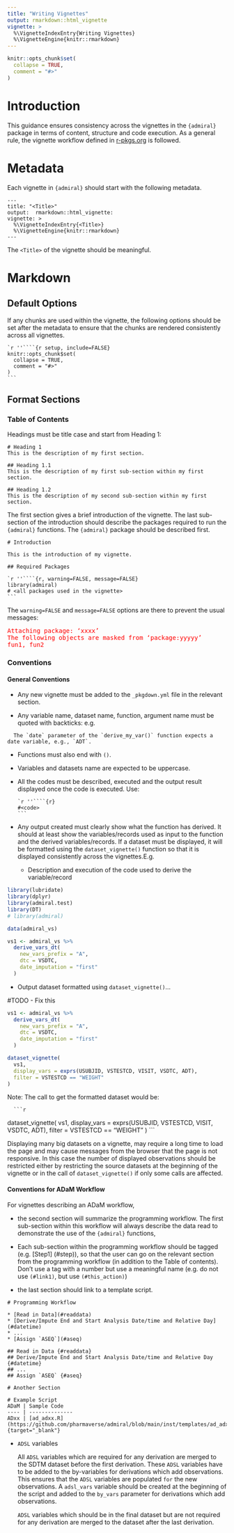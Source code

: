 ```yaml
---
title: "Writing Vignettes"
output: rmarkdown::html_vignette
vignette: >
  %\VignetteIndexEntry{Writing Vignettes}
  %\VignetteEngine{knitr::rmarkdown}
---
```


```r
knitr::opts_chunk$set(
  collapse = TRUE,
  comment = "#>"
)
```

# Introduction

This guidance ensures consistency across the vignettes in the `{admiral}` package in terms of content, structure and code execution. 
As a general rule, the vignette workflow defined in [r-pkgs.org](https://r-pkgs.org/vignettes.html) is followed.


# Metadata

Each vignette in `{admiral}` should start with the following metadata.

```
---
title: "<Title>"
output:  rmarkdown::html_vignette:
vignette: >
  %\VignetteIndexEntry{<Title>}
  %\VignetteEngine{knitr::rmarkdown}
---
```

The `<Title>` of the vignette should be meaningful. 

# Markdown

## Default Options

If any chunks are used within the vignette, the following options should be set after the metadata 
to ensure that the chunks are rendered consistently across all vignettes.

    `r ''````{r setup, include=FALSE}
    knitr::opts_chunk$set(
      collapse = TRUE,
      comment = "#>"
    )
    ```


## Format Sections

### Table of Contents

Headings must be title case and start from Heading 1:

```
# Heading 1
This is the description of my first section.

## Heading 1.1
This is the description of my first sub-section within my first section.

## Heading 1.2
This is the description of my second sub-section within my first section.

```

The first section gives a brief introduction of the vignette. The last sub-section 
of the introduction should describe the packages required to run the `{admiral}` functions. 
The `{admiral}` package should be described first.

```
# Introduction

This is the introduction of my vignette.

## Required Packages
```

    `r ''````{r, warning=FALSE, message=FALSE}
    library(admiral)
    # <all packages used in the vignette>
    ```

The `warning=FALSE` and `message=FALSE` options are there to prevent the usual messages:

<span style="color: red;font-family: textmate, monospace; font-size = 10pt;" >Attaching package: 'xxxx'</br>The following objects are masked from 'package:yyyyy'</br>  fun1, fun2</span>

### Conventions

#### General Conventions

+ Any new vignette must be added to the `_pkgdown.yml` file in the relevant section.

+ Any variable name, dataset name, function, argument name must be quoted with backticks: e.g.


```
  The `date` parameter of the `derive_my_var()` function expects a date variable, e.g., `ADT`.
```

+ Functions must also end with `()`.

+ Variables and datasets name are expected to be uppercase.

+ All the codes must be described, executed and the output result displayed once the code is executed.
Use:
 

      `r ''````{r}
      #<code>
      ```

+ Any output created must clearly show what the function has derived. 
It should at least show the variables/records used as input to the function and the derived 
variables/records. If a dataset must be displayed, it will be formatted using the `dataset_vignette()`
function so that it is displayed consistently across the vignettes.E.g.


  + Description and execution of the code used to derive the variable/record
  


```r
library(lubridate)
library(dplyr)
library(admiral.test)
library(DT)
# library(admiral)

data(admiral_vs)
```

```r
vs1 <- admiral_vs %>%
  derive_vars_dt(
    new_vars_prefix = "A",
    dtc = VSDTC,
    date_imputation = "first"
  )
```


  + Output dataset formatted using `dataset_vignette()`...

#TODO - Fix this

```r
vs1 <- admiral_vs %>%
  derive_vars_dt(
    new_vars_prefix = "A",
    dtc = VSDTC,
    date_imputation = "first"
  )

dataset_vignette(
  vs1,
  display_vars = exprs(USUBJID, VSTESTCD, VISIT, VSDTC, ADT),
  filter = VSTESTCD == "WEIGHT"
)
```


Note: The call to get the formatted dataset would be: 
 

      ```r
dataset_vignette(
  vs1,
  display_vars = exprs(USUBJID, VSTESTCD, VISIT, VSDTC, ADT),
  filter = VSTESTCD == "WEIGHT"
)
      ```
      
Displaying many big datasets on a vignette, may require a long time to load
the page and may cause messages from the browser that the page is not
responsive. In this case the number of displayed observations should be
restricted either by restricting the source datasets at the beginning of the
vignette or in the call of `dataset_vignette()` if only some calls are
affected.

#### Conventions for ADaM Workflow

For vignettes describing an ADaM workflow, 

+ the second section will summarize the programming workflow. The first sub-section within this 
workflow will always describe the data read to demonstrate the use of the `{admiral}` functions,

+ Each sub-section within the programming workflow should be tagged (e.g. [Step1] (#step)), so that 
the user can go on the relevant section from the programming workflow (in addition to the Table of
contents). Don’t use a tag with a number but use a meaningful name (e.g. do not use `(#link1)`,
but use `(#this_action)`)

+ the last section should link to a template script. 


```
# Programming Workflow

* [Read in Data](#readdata)
* [Derive/Impute End and Start Analysis Date/time and Relative Day](#datetime)
* ...
* [Assign `ASEQ`](#aseq)

## Read in Data {#readdata}
## Derive/Impute End and Start Analysis Date/time and Relative Day {#datetime}
## ...
## Assign `ASEQ` {#aseq}

# Another Section

# Example Script
ADaM | Sample Code
---- | --------------
ADxx | [ad_adxx.R](https://github.com/pharmaverse/admiral/blob/main/inst/templates/ad_adxx.R){target="_blank"}

```

+ `ADSL` variables

  All `ADSL` variables which are required for any derivation are merged to the SDTM dataset before the
  first derivation. 
  These `ADSL` variables have to be added to the by-variables for derivations which add observations. 
  This ensures that the `ADSL` variables are populated `for` the new observations. 
  A `adsl_vars` variable should be created at the beginning of the script and added to the `by_vars` 
  parameter for derivations which add observations.

  `ADSL` variables which should be in the final dataset but are not required for any derivation are
  merged to the dataset after the last derivation.



